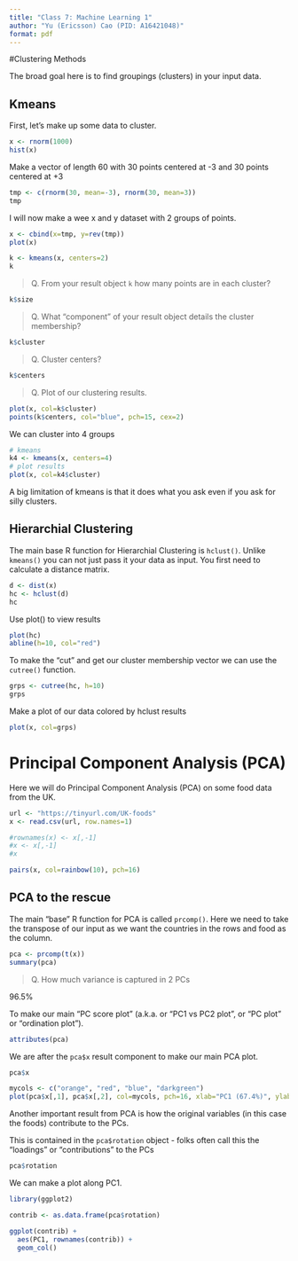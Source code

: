```yaml
---
title: "Class 7: Machine Learning 1"
author: "Yu (Ericsson) Cao (PID: A16421048)"
format: pdf
---
```


#Clustering Methods

The broad goal here is to find groupings (clusters) in your input data.

## Kmeans

First, let's make up some data to cluster.


```r
x <- rnorm(1000)
hist(x)
```
Make a vector of length 60 with 30 points centered at -3 and 30 points centered at +3
```r
tmp <- c(rnorm(30, mean=-3), rnorm(30, mean=3))
tmp
```

I will now make a wee x and y dataset with 2 groups of points.


```r
x <- cbind(x=tmp, y=rev(tmp))
plot(x)
```

```r
k <- kmeans(x, centers=2)
k
```

> Q. From your result object `k` how many points are in each cluster?

```r
k$size
```

> Q. What "component" of your result object details the cluster membership?

```r
k$cluster
```


> Q. Cluster centers?

```r
k$centers
```

> Q. Plot of our clustering results.

```r
plot(x, col=k$cluster)
points(k$centers, col="blue", pch=15, cex=2)
```

We can cluster into 4 groups

```r
# kmeans
k4 <- kmeans(x, centers=4)
# plot results
plot(x, col=k4$cluster)
```

A big limitation of kmeans is that it does what you ask even if you ask for silly clusters.

## Hierarchial Clustering

The main base R function for Hierarchial Clustering is `hclust()`. Unlike `kmeans()` you can not just pass it your data as input. You first need to calculate a distance matrix.

```r
d <- dist(x)
hc <- hclust(d)
hc
```

Use plot() to view results

```r
plot(hc)
abline(h=10, col="red")
```

To make the "cut" and get our cluster membership vector we can use the `cutree()` function.

```r
grps <- cutree(hc, h=10)
grps
```

Make a plot of our data colored by hclust results
```r
plot(x, col=grps)
```


# Principal Component Analysis (PCA)

Here we will do Principal Component Analysis (PCA) on some food data from the UK. 

```r
url <- "https://tinyurl.com/UK-foods"
x <- read.csv(url, row.names=1)
```


```r
#rownames(x) <- x[,-1]
#x <- x[,-1]
#x
```


```r
pairs(x, col=rainbow(10), pch=16)
```

## PCA to the rescue

The main "base" R function for PCA is called `prcomp()`. Here we need to take the transpose of our input as we want the countries in the rows and food as the column.

```r
pca <- prcomp(t(x))
summary(pca)

```

> Q. How much variance is captured in 2 PCs

96.5%

To make our main "PC score plot" (a.k.a. or "PC1 vs PC2 plot", or "PC plot" or "ordination plot").

```r
attributes(pca)
```

We are after the `pca$x` result component to make our main PCA plot.

```r
pca$x
```

```r
mycols <- c("orange", "red", "blue", "darkgreen")
plot(pca$x[,1], pca$x[,2], col=mycols, pch=16, xlab="PC1 (67.4%)", ylab="PC2 (29%)")

```


Another important result from PCA is how the original variables (in this case the foods) contribute to the PCs.

This is contained in the `pca$rotation` object - folks often call this the "loadings" or "contributions" to the PCs

```r
pca$rotation
```

We can make a plot along PC1.

```r
library(ggplot2)

contrib <- as.data.frame(pca$rotation)

ggplot(contrib) +
  aes(PC1, rownames(contrib)) +
  geom_col()
```
